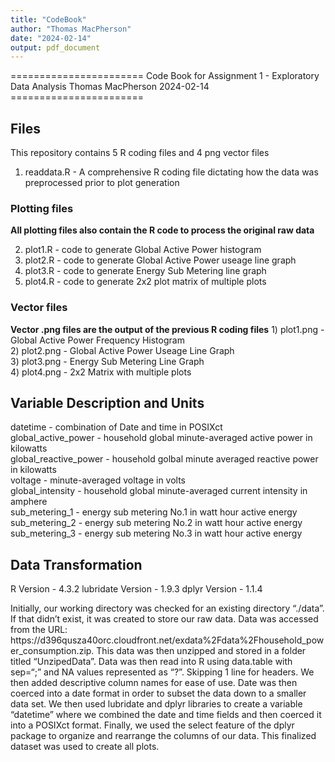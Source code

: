 ```yaml
---
title: "CodeBook"
author: "Thomas MacPherson"
date: "2024-02-14"
output: pdf_document
---
```


=======================
Code Book for Assignment 1 - Exploratory Data Analysis
Thomas MacPherson
2024-02-14
=======================

## Files

This repository contains 5 R coding files and 4 png vector files  

1) readdata.R - A comprehensive R coding file dictating how the data was preprocessed prior to plot generation  

### Plotting files  
**All plotting files also contain the R code to process the original raw data**

2) plot1.R - code to generate Global Active Power histogram  
3) plot2.R - code to generate Global Active Power useage line graph  
4) plot3.R - code to generate Energy Sub Metering line graph  
5) plot4.R - code to generate 2x2 plot matrix of multiple plots

### Vector files
**Vector .png files are the output of the previous R coding files**
1) plot1.png - Global Active Power Frequency Histogram  
2) plot2.png - Global Active Power Useage Line Graph  
3) plot3.png - Energy Sub Metering Line Graph  
4) plot4.png - 2x2 Matrix with multiple plots

## Variable Description and Units
datetime - combination of Date and time in POSIXct  
global_active_power - household global minute-averaged active power in kilowatts  
global_reactive_power - household golbal minute averaged reactive power in kilowatts  
voltage - minute-averaged voltage in volts  
global_intensity - household global minute-averaged current intensity in amphere  
sub_metering_1 - energy sub metering No.1 in watt hour active energy
sub_metering_2 - energy sub metering No.2 in watt hour active energy
sub_metering_3 - energy sub metering No.3 in watt hour active energy

## Data Transformation
R Version - 4.3.2
lubridate Version - 1.9.3
dplyr Version - 1.1.4

Initially, our working directory was checked for an existing directory "./data". If that didn't exist, it was created to store our raw data. Data was accessed from the URL: https://d396qusza40orc.cloudfront.net/exdata%2Fdata%2Fhousehold_power_consumption.zip. This data was then unzipped and stored in a folder titled "UnzipedData". Data was then read into R using data.table with sep=";" and NA values represented as "?". Skipping 1 line for headers. We then added descriptive column names for ease of use. Date was then coerced into a date format in order to subset the data down to a smaller data set. We then used lubridate and dplyr libraries to create a variable "datetime" where we combined the date and time fields and then coerced it into a POSIXct format. Finally, we used the select feature of the dplyr package to organize and rearrange the columns of our data. This finalized dataset was used to create all plots. 